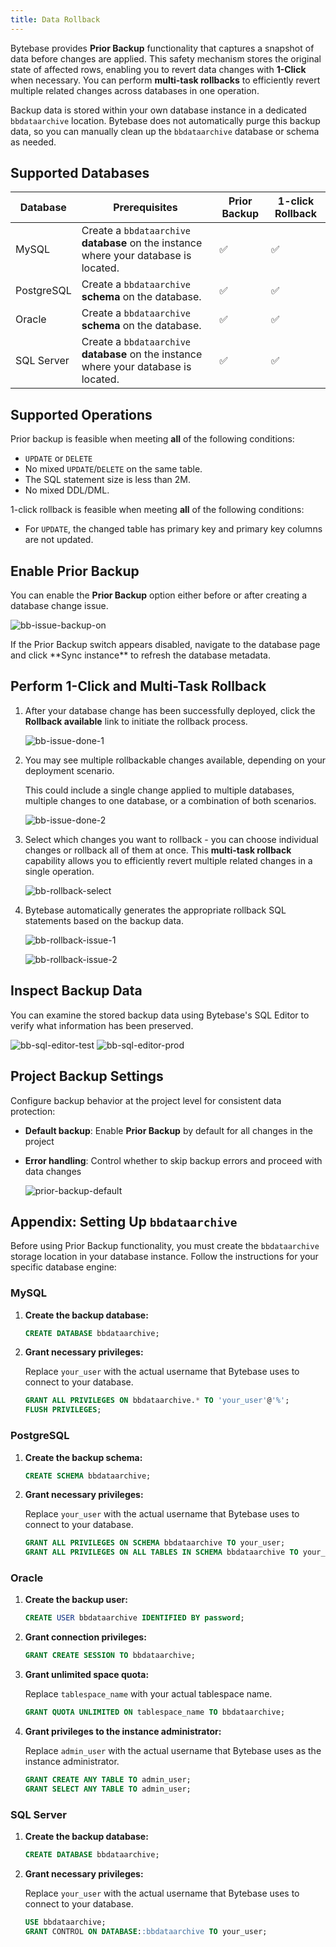 ```yaml
---
title: Data Rollback
---
```


<Card
  title="Tutorial: Manage Database Change with 1-Click Data Rollback"
  icon="graduation-cap"
  href="/tutorials/data-rollback"
  horizontal
/>

Bytebase provides **Prior Backup** functionality that captures a snapshot of data before changes are applied. This safety mechanism stores the original state of affected rows, enabling you to revert data changes with **1-Click** when necessary. You can perform **multi-task rollbacks** to efficiently revert multiple related changes across databases in one operation.

<Info>

Backup data is stored within your own database instance in a dedicated `bbdataarchive` location. Bytebase does not automatically purge this backup data, so you can manually clean up the `bbdataarchive` database or schema as needed.

</Info>

## Supported Databases

| Database   | Prerequisites                                                                         | Prior Backup | 1-click Rollback |
| ---------- | ------------------------------------------------------------------------------------- | ------------ | ---------------- |
| MySQL      | Create a `bbdataarchive` **database** on the instance where your database is located. | ✅           | ✅               |
| PostgreSQL | Create a `bbdataarchive` **schema** on the database.                                  | ✅           | ✅               |
| Oracle     | Create a `bbdataarchive` **schema** on the database.                                  | ✅           | ✅               |
| SQL Server | Create a `bbdataarchive` **database** on the instance where your database is located. | ✅           | ✅               |

## Supported Operations

Prior backup is feasible when meeting **all** of the following conditions:

- `UPDATE` or `DELETE`
- No mixed `UPDATE`/`DELETE` on the same table.
- The SQL statement size is less than 2M.
- No mixed DDL/DML.

1-click rollback is feasible when meeting **all** of the following conditions:

- For `UPDATE`, the changed table has primary key and primary key columns are not updated.

## Enable Prior Backup

You can enable the **Prior Backup** option either before or after creating a database change issue.

![bb-issue-backup-on](/content/docs/change-database/rollback-data-changes/bb-issue-backup-on.webp)

<Note>
  If the Prior Backup switch appears disabled, navigate to the database page and click **Sync
  instance** to refresh the database metadata.
</Note>

## Perform 1-Click and Multi-Task Rollback

1. After your database change has been successfully deployed, click the **Rollback available** link to initiate the rollback process.

   ![bb-issue-done-1](/content/docs/change-database/rollback-data-changes/bb-issue-done-1.webp)

1. You may see multiple rollbackable changes available, depending on your deployment scenario.

   <Note>
     This could include a single change applied to multiple databases, multiple changes to one
     database, or a combination of both scenarios.
   </Note>

   ![bb-issue-done-2](/content/docs/change-database/rollback-data-changes/bb-issue-done-2.webp)

1. Select which changes you want to rollback - you can choose individual changes or rollback all of them at once. This **multi-task rollback** capability allows you to efficiently revert multiple related changes in a single operation.

   ![bb-rollback-select](/content/docs/change-database/rollback-data-changes/bb-rollback-select.webp)

1. Bytebase automatically generates the appropriate rollback SQL statements based on the backup data.

   ![bb-rollback-issue-1](/content/docs/change-database/rollback-data-changes/bb-rollback-issue-1.webp)

   ![bb-rollback-issue-2](/content/docs/change-database/rollback-data-changes/bb-rollback-issue-2.webp)

## Inspect Backup Data

You can examine the stored backup data using Bytebase's SQL Editor to verify what information has been preserved.

![bb-sql-editor-test](/content/docs/change-database/rollback-data-changes/bb-sql-editor-test.webp)
![bb-sql-editor-prod](/content/docs/change-database/rollback-data-changes/bb-sql-editor-prod.webp)

## Project Backup Settings

Configure backup behavior at the project level for consistent data protection:

- **Default backup**: Enable **Prior Backup** by default for all changes in the project
- **Error handling**: Control whether to skip backup errors and proceed with data changes

  ![prior-backup-default](/content/docs/change-database/rollback-data-changes/bb-prior-backup-default.webp)

## Appendix: Setting Up `bbdataarchive`

Before using Prior Backup functionality, you must create the `bbdataarchive` storage location in your database instance. Follow the instructions for your specific database engine:

### MySQL

1. **Create the backup database:**

   ```sql
   CREATE DATABASE bbdataarchive;
   ```

1. **Grant necessary privileges:**

   Replace `your_user` with the actual username that Bytebase uses to connect to your database.

   ```sql
   GRANT ALL PRIVILEGES ON bbdataarchive.* TO 'your_user'@'%';
   FLUSH PRIVILEGES;
   ```

### PostgreSQL

1. **Create the backup schema:**

   ```sql
   CREATE SCHEMA bbdataarchive;
   ```

1. **Grant necessary privileges:**

   Replace `your_user` with the actual username that Bytebase uses to connect to your database.

   ```sql
   GRANT ALL PRIVILEGES ON SCHEMA bbdataarchive TO your_user;
   GRANT ALL PRIVILEGES ON ALL TABLES IN SCHEMA bbdataarchive TO your_user;
   ```

### Oracle

1. **Create the backup user:**

   ```sql
   CREATE USER bbdataarchive IDENTIFIED BY password;
   ```

1. **Grant connection privileges:**

   ```sql
   GRANT CREATE SESSION TO bbdataarchive;
   ```

1. **Grant unlimited space quota:**

   Replace `tablespace_name` with your actual tablespace name.

   ```sql
   GRANT QUOTA UNLIMITED ON tablespace_name TO bbdataarchive;
   ```

1. **Grant privileges to the instance administrator:**

   Replace `admin_user` with the actual username that Bytebase uses as the instance administrator.

   ```sql
   GRANT CREATE ANY TABLE TO admin_user;
   GRANT SELECT ANY TABLE TO admin_user;
   ```

### SQL Server

1. **Create the backup database:**

   ```sql
   CREATE DATABASE bbdataarchive;
   ```

1. **Grant necessary privileges:**

   Replace `your_user` with the actual username that Bytebase uses to connect to your database.

   ```sql
   USE bbdataarchive;
   GRANT CONTROL ON DATABASE::bbdataarchive TO your_user;
   ```

